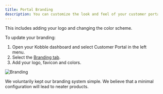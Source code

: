 ```yaml
---
title: Portal Branding
description: You can customize the look and feel of your customer portal to match your brand.
---
```


This includes adding your logo and changing the color scheme.

To update your branding:

1. Open your Kobble dashboard and select Customer Portal in the left menu.
2. Select the [Branding tab](https://app.kobble.io/p/portal/branding).
3. Add your logo, favicon and colors.

![Branding](/images/portal/branding-config.png)

<Note>We voluntarily kept our branding system simple. We believe that a minimal configuration will lead to neater products.</Note>
